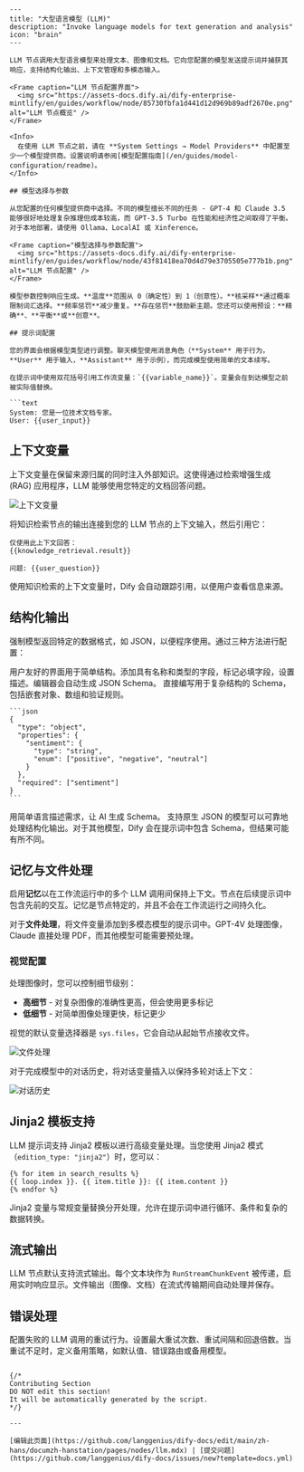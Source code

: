 ```mdx
---
title: "大型语言模型 (LLM)"
description: "Invoke language models for text generation and analysis"
icon: "brain"
---

LLM 节点调用大型语言模型来处理文本、图像和文档。它向您配置的模型发送提示词并捕获其响应，支持结构化输出、上下文管理和多模态输入。

<Frame caption="LLM 节点配置界面">
  <img src="https://assets-docs.dify.ai/dify-enterprise-mintlify/en/guides/workflow/node/85730fbfa1d441d12d969b89adf2670e.png" alt="LLM 节点概览" />
</Frame>

<Info>
  在使用 LLM 节点之前，请在 **System Settings → Model Providers** 中配置至少一个模型提供商。设置说明请参阅[模型配置指南](/en/guides/model-configuration/readme)。
</Info>

## 模型选择与参数

从您配置的任何模型提供商中选择。不同的模型擅长不同的任务 - GPT-4 和 Claude 3.5 能够很好地处理复杂推理但成本较高，而 GPT-3.5 Turbo 在性能和经济性之间取得了平衡。对于本地部署，请使用 Ollama、LocalAI 或 Xinference。

<Frame caption="模型选择与参数配置">
  <img src="https://assets-docs.dify.ai/dify-enterprise-mintlify/en/guides/workflow/node/43f81418ea70d4d79e3705505e777b1b.png" alt="LLM 节点配置" />
</Frame>

模型参数控制响应生成。**温度**范围从 0（确定性）到 1（创意性）。**核采样**通过概率限制词汇选择。**频率惩罚**减少重复。**存在惩罚**鼓励新主题。您还可以使用预设：**精确**、**平衡**或**创意**。

## 提示词配置

您的界面会根据模型类型进行调整。聊天模型使用消息角色（**System** 用于行为，**User** 用于输入，**Assistant** 用于示例），而完成模型使用简单的文本续写。

在提示词中使用双花括号引用工作流变量：`{{variable_name}}`。变量会在到达模型之前被实际值替换。

```text
System: 您是一位技术文档专家。
User: {{user_input}}
```

## 上下文变量

上下文变量在保留来源归属的同时注入外部知识。这使得通过检索增强生成 (RAG) 应用程序，LLM 能够使用您特定的文档回答问题。

<Frame caption="在 RAG 应用程序中使用上下文变量">
  <img src="https://assets-docs.dify.ai/dify-enterprise-mintlify/en/guides/workflow/node/5aefed96962bd994f8f05bac96b11e22.png" alt="上下文变量" />
</Frame>

将知识检索节点的输出连接到您的 LLM 节点的上下文输入，然后引用它：

```text
仅使用此上下文回答：
{{knowledge_retrieval.result}}

问题: {{user_question}}
```

使用知识检索的上下文变量时，Dify 会自动跟踪引用，以便用户查看信息来源。

## 结构化输出

强制模型返回特定的数据格式，如 JSON，以便程序使用。通过三种方法进行配置：

<Tabs>
  <Tab title="可视化编辑器">
    用户友好的界面用于简单结构。添加具有名称和类型的字段，标记必填字段，设置描述。编辑器会自动生成 JSON Schema。
  </Tab>
  
  <Tab title="JSON Schema">
    直接编写用于复杂结构的 Schema，包括嵌套对象、数组和验证规则。
    
    ```json
    {
      "type": "object",
      "properties": {
        "sentiment": {
          "type": "string",
          "enum": ["positive", "negative", "neutral"]
        }
      },
      "required": ["sentiment"]
    }
    ```
  </Tab>
  
  <Tab title="AI 生成">
    用简单语言描述需求，让 AI 生成 Schema。
  </Tab>
</Tabs>

<Warning>
  支持原生 JSON 的模型可以可靠地处理结构化输出。对于其他模型，Dify 会在提示词中包含 Schema，但结果可能有所不同。
</Warning>

## 记忆与文件处理

启用**记忆**以在工作流运行中的多个 LLM 调用间保持上下文。节点在后续提示词中包含先前的交互。记忆是节点特定的，并且不会在工作流运行之间持久化。

对于**文件处理**，将文件变量添加到多模态模型的提示词中。GPT-4V 处理图像，Claude 直接处理 PDF，而其他模型可能需要预处理。

### 视觉配置

处理图像时，您可以控制细节级别：
- **高细节** - 对复杂图像的准确性更高，但会使用更多标记
- **低细节** - 对简单图像处理更快，标记更少

视觉的默认变量选择器是 `sys.files`，它会自动从起始节点接收文件。

<Frame caption="使用多模态 LLM 进行文件处理">
  <img src="https://assets-docs.dify.ai/2024/11/05b3d4a78038bc7afbb157078e3b2b26.png" alt="文件处理" />
</Frame>

对于完成模型中的对话历史，将对话变量插入以保持多轮对话上下文：

<Frame caption="使用对话历史变量">
  <img src="https://assets-docs.dify.ai/dify-enterprise-mintlify/en/guides/workflow/node/b8642f8c6e3f562fceeefae83628fd68.png" alt="对话历史" />
</Frame>

## Jinja2 模板支持

LLM 提示词支持 Jinja2 模板以进行高级变量处理。当您使用 Jinja2 模式（`edition_type: "jinja2"`）时，您可以：

```jinja2
{% for item in search_results %}
{{ loop.index }}. {{ item.title }}: {{ item.content }}
{% endfor %}
```

Jinja2 变量与常规变量替换分开处理，允许在提示词中进行循环、条件和复杂的数据转换。

## 流式输出

LLM 节点默认支持流式输出。每个文本块作为 `RunStreamChunkEvent` 被传递，启用实时响应显示。文件输出（图像、文档）在流式传输期间自动处理并保存。

## 错误处理

配置失败的 LLM 调用的重试行为。设置最大重试次数、重试间隔和回退倍数。当重试不足时，定义备用策略，如默认值、错误路由或备用模型。
```

{/*
Contributing Section
DO NOT edit this section!
It will be automatically generated by the script.
*/}

---

[编辑此页面](https://github.com/langgenius/dify-docs/edit/main/zh-hans/documzh-hanstation/pages/nodes/llm.mdx) | [提交问题](https://github.com/langgenius/dify-docs/issues/new?template=docs.yml)

